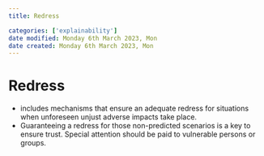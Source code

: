```yaml
---
title: Redress

categories: ['explainability']
date modified: Monday 6th March 2023, Mon
date created: Monday 6th March 2023, Mon
---
```


# Redress


- includes mechanisms that ensure an adequate redress for situations when unforeseen unjust adverse impacts take place.
- Guaranteeing a redress for those non-predicted scenarios is a key to ensure trust. Special attention should be paid to vulnerable persons or groups.



